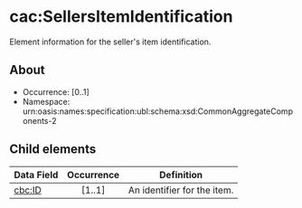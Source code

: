 # cac:SellersItemIdentification
Element information for the seller's item identification.

## About
* Occurrence: [0..1]
* Namespace: urn:oasis:names:specification:ubl:schema:xsd:CommonAggregateComponents-2

## Child elements

| Data Field | Occurrence | Definition                              |
|------------|:----------:|-----------------------------------------|
| [cbc:ID](./sellers-item-identification/id.mdx)     |   [1..1]   | An identifier for the item.             |
